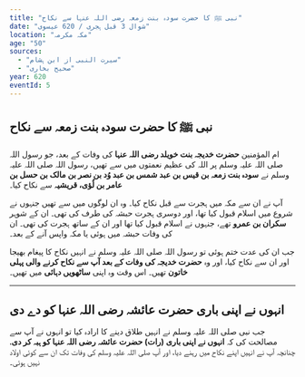 ```yaml
---
title: "نبی ﷺ کا حضرت سودہ بنت زمعہ رضی اللہ عنہا سے نکاح"
date: "شوال 3 قبل ہجری / 620 عیسوی"
location: "مکہ مکرمہ"
age: "50"
sources:
  - "سیرت النبی از ابن ہشام"
  - "صحیح بخاری"
year: 620
eventId: 5
---
```


## نبی ﷺ کا حضرت سودہ بنت زمعہ سے نکاح

ام المؤمنین **حضرت خدیجہ بنت خویلد رضی اللہ عنہا** کی وفات کے بعد، جو رسول اللہ صلی اللہ علیہ وسلم پر اللہ کی عظیم نعمتوں میں سے تھیں، رسول اللہ صلی اللہ علیہ وسلم نے **سودہ بنت زمعہ بن قیس بن عبد شمس بن عبد وُد بن نصر بن مالک بن حسل بن عامر بن لُؤی، قریشیہ** سے نکاح کیا۔

آپ نے ان سے مکہ میں ہجرت سے قبل نکاح کیا۔ وہ ان لوگوں میں سے تھیں جنہوں نے شروع میں اسلام قبول کیا تھا، اور دوسری ہجرت حبشہ کی طرف کی تھی۔ ان کے شوہر **سکران بن عمرو** تھے، جنہوں نے اسلام قبول کیا تھا اور ان کے ساتھ ہجرت کی تھی۔ ان کی وفات حبشہ میں ہوئی یا مکہ واپس آنے کے بعد۔

جب ان کی عدت ختم ہوئی تو رسول اللہ صلی اللہ علیہ وسلم نے انہیں نکاح کا پیغام بھیجا اور ان سے نکاح کیا، اور وہ **حضرت خدیجہ کی وفات کے بعد آپ سے نکاح کرنے والی پہلی خاتون** تھیں۔ اس وقت وہ اپنی **ساٹھویں دہائی** میں تھیں۔

---

## انہوں نے اپنی باری حضرت عائشہ رضی اللہ عنہا کو دے دی

جب نبی صلی اللہ علیہ وسلم نے انہیں طلاق دینے کا ارادہ کیا تو انہوں نے آپ سے مصالحت کی کہ **انہوں نے اپنی باری (رات) حضرت عائشہ رضی اللہ عنہا کو ہبہ کر دی**، چنانچہ آپ نے انہیں اپنے نکاح میں رہنے دیا، اور آپ صلی اللہ علیہ وسلم کی وفات تک ان سے کوئی اولاد نہیں ہوئی۔